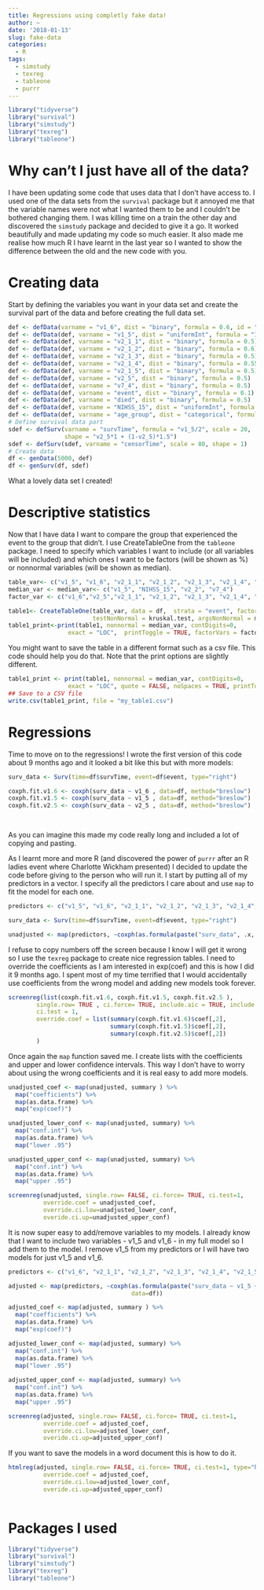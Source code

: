 ```yaml
---
title: Regressions using completly fake data!
author: ~
date: '2018-01-13'
slug: fake-data
categories:
  - R
tags:
  - simstudy
  - texreg
  - tableone
  - purrr
---
```



```r
library("tidyverse")
library("survival")
library("simstudy")
library("texreg")
library("tableone")
```

# Why can't I just have all of the data?

I have been updating some code that uses data that I don't have access to. I used one of the data sets from the `survival` package but it annoyed me that the variable names were not what I wanted them to be and I couldn't be bothered changing them. I was killing time on a train the other day and discovered the `simstudy` package and decided to give it a go. It worked beautifully and made updating my code so much easier. It also made me realise how much R I have learnt in the last year so I wanted to show the difference between the old and the new code with you.   

# Creating data
Start by defining the variables you want in your data set and create the survival part of the data and before creating the full data set.
```r
def <- defData(varname = "v1_6", dist = "binary", formula = 0.6, id = "idnum", link = "logit")
def <- defData(def, varname = "v1_5", dist = "uniformInt", formula = "18;110")
def <- defData(def, varname = "v2_1_1", dist = "binary", formula = 0.5)
def <- defData(def, varname = "v2_1_2", dist = "binary", formula = 0.6)
def <- defData(def, varname = "v2_1_3", dist = "binary", formula = 0.5)
def <- defData(def, varname = "v2_1_4", dist = "binary", formula = 0.55)
def <- defData(def, varname = "v2_1_5", dist = "binary", formula = 0.5)
def <- defData(def, varname = "v2_5", dist = "binary", formula = 0.5)
def <- defData(def, varname = "v7_4", dist = "binary", formula = 0.5)
def <- defData(def, varname = "event", dist = "binary", formula = 0.1)
def <- defData(def, varname = "died", dist = "binary", formula = 0.5)
def <- defData(def, varname = "NIHSS_15", dist = "uniformInt", formula = "0;42", link="identity")
def <- defData(def, varname = "age_group", dist = "categorical", formula = "0.5;0.2;0.3", link="identity")
# Define survival data part
sdef <- defSurv(varname = "survTime", formula = "v1_5/2", scale = 20, 
                shape = "v2_5*1 + (1-v2_5)*1.5")
sdef <- defSurv(sdef, varname = "censorTime", scale = 80, shape = 1)
# Create data
df <- genData(5000, def)
df <- genSurv(df, sdef)
```

What a lovely data set I created!

# Descriptive statistics

Now that I have data I want to compare the group that experienced the event to the group that didn't. I use CreateTableOne from the `tableone` package. I need to specify which variables I want to include (or all variables will be included) and which ones I want to be factors (will be shown as %) or nonnormal variables (will be shown as median). 
```r
table_var<- c("v1_5", "v1_6", "v2_1_1", "v2_1_2", "v2_1_3", "v2_1_4", "v2_1_5", "v2_5","v7_4", "age_group")
median_var <- median_var<- c("v1_5", "NIHSS_15", "v2_2", "v7_4")
factor_var <- c("v1_6","v2_5","v2_1_1", "v2_1_2", "v2_1_3", "v2_1_4", "v2_1_5","age_group")

table1<- CreateTableOne(table_var, data = df,  strata = "event", factorVars = factor_var,
                        testNonNormal = kruskal.test, argsNonNormal = median_var)
table1_print<-print(table1, nonnormal = median_var, contDigits=0, 
                 exact = "LOC",  printToggle = TRUE, factorVars = factor_var)

```

You might want to save the table in a different format such as a csv file. This code should help you do that. Note that the print options are slightly different. 
```r

table1_print <- print(table1, nonnormal = median_var, contDigits=0, 
                 exact = "LOC", quote = FALSE, noSpaces = TRUE, printToggle = FALSE, factorVars = factor_var)
## Save to a CSV file
write.csv(table1_print, file = "my_table1.csv")

```


# Regressions
 
Time to move on to the regressions! I wrote the first version of this code about 9 months ago and it looked a bit like this but with more models:

```r

surv_data <- Surv(time=df$survTime, event=df$event, type="right")

coxph.fit.v1.6 <- coxph(surv_data ~ v1_6 , data=df, method="breslow")
coxph.fit.v1.5 <- coxph(surv_data ~ v1_5 , data=df, method="breslow")
coxph.fit.v2.5 <- coxph(surv_data ~ v2_5 , data=df, method="breslow")

                            
```

As you can imagine this made my code really long and included a lot of copying and pasting. 

As I learnt more and more R (and discovered the power of `purrr` after an R ladies event where Charlotte Wickham presented) I decided to update the code before giving to the person who will run it. I start by putting all of my predictors in a vector.  I specify all the predictors I care about and  use `map` to fit the model for each one. 

```r

predictors <- c("v1_5", "v1_6", "v2_1_1", "v2_1_2", "v2_1_3", "v2_1_4", "v2_1_5", "v2_5","v7_4", "age_group")

surv_data <- Surv(time=df$survTime, event=df$event, type="right")

unadjusted <- map(predictors, ~coxph(as.formula(paste("surv_data", .x, sep="~")), data=df))

```
 
I refuse to copy numbers off the screen because I know I will get it wrong so I use the `texreg` package to create nice regression tables. I need to override the coefficients as I am interested in exp(coef) and this is how I did it 9 months ago. I spent most of my time terrified that I would accidentally use coefficients from the wrong model and adding new models took forever. 
```r
screenreg(list(coxph.fit.v1.6, coxph.fit.v1.5, coxph.fit.v2.5 ),  
        single.row= TRUE , ci.force= TRUE, include.aic = TRUE, include.rsquared =  TRUE, include.maxrs= FALSE,
        ci.test = 1,
        override.coef = list(summary(coxph.fit.v1.6)$coef[,2],
                             summary(coxph.fit.v1.5)$coef[,2],
                             summary(coxph.fit.v2.5)$coef[,2])
        )
```


Once again the `map` function saved me. I create lists with the coefficients and upper and lower confidence intervals. This way I don't have to worry about using the wrong coefficients and it is real easy to add more models. 
 
```r
unadjusted_coef <- map(unadjusted, summary ) %>% 
  map("coefficients") %>% 
  map(as.data.frame) %>% 
  map("exp(coef)")

unadjusted_lower_conf <- map(unadjusted, summary) %>% 
  map("conf.int") %>% 
  map(as.data.frame) %>% 
  map("lower .95")

unadjusted_upper_conf <- map(unadjusted, summary) %>% 
  map("conf.int") %>% 
  map(as.data.frame) %>% 
  map("upper .95")

screenreg(unadjusted, single.row= FALSE, ci.force= TRUE, ci.test=1,
          override.coef = unadjusted_coef,
          override.ci.low=unadjusted_lower_conf,
          overide.ci.up=unadjusted_upper_conf)
```


It is now super easy to add/remove variables to my models. I already know that I want to include two variables - v1_5 and v1_6 - in my full model so I add them to the model. I remove v1_5 from my predictors or I will have two models for just v1_5 and v1_6.  

```r

predictors <- c("v1_6", "v2_1_1", "v2_1_2", "v2_1_3", "v2_1_4", "v2_1_5", "v2_5","v7_4", "age_group")

adjusted <- map(predictors, ~coxph(as.formula(paste("surv_data ~ v1_5 + v1_6", .x, sep="+")),
                                   data=df))

adjusted_coef <- map(adjusted, summary ) %>% 
  map("coefficients") %>% 
  map(as.data.frame) %>% 
  map("exp(coef)")

adjusted_lower_conf <- map(adjusted, summary) %>% 
  map("conf.int") %>% 
  map(as.data.frame) %>% 
  map("lower .95")
  
adjusted_upper_conf <- map(adjusted, summary) %>% 
  map("conf.int") %>% 
  map(as.data.frame) %>% 
  map("upper .95")

screenreg(adjusted, single.row= FALSE, ci.force= TRUE, ci.test=1, 
          override.coef = adjusted_coef,
          override.ci.low=adjusted_lower_conf,
          overide.ci.up=adjusted_upper_conf)
```


If you want to save the models in a word document this is how to do it. 

```r

htmlreg(adjusted, single.row= FALSE, ci.force= TRUE, ci.test=1, type="html", file="My_regressions.doc",
          override.coef = adjusted_coef,
          override.ci.low=adjusted_lower_conf,
          overide.ci.up=adjusted_upper_conf)
 
```

# Packages I used
```r
library("tidyverse")
library("survival")
library("simstudy")
library("texreg")
library("tableone")
```
